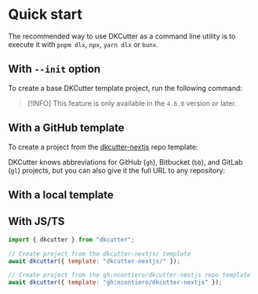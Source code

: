 # Quick start


The recommended way to use DKCutter as a command line utility is to execute it with `pnpm dlx`, `npx`, `yarn dlx` or `bunx`.

## With `--init` option

To create a base DKCutter template project, run the following command:

<PackageManagerTabs command="dkcutter@latest --init" isExecuted />

> [!INFO]
> This feature is only available in the `4.6.0` version or later.

## With a GitHub template

To create a project from the [dkcutter-nextjs](https://github.com/ncontiero/dkcutter-nextjs) repo template:

<PackageManagerTabs command="dkcutter@latest gh:ncontiero/dkcutter-nextjs" isExecuted />

DKCutter knows abbreviations for GitHub (`gh`), Bitbucket (`bb`), and GitLab (`gl`) projects, but you can also give it the full URL to any repository:

<PackageManagerTabs command="dkcutter@latest https://github.com/ncontiero/dkcutter-nextjs.git" isExecuted />

## With a local template

<PackageManagerTabs command="dkcutter@latest ./dkcutter-nextjs" isExecuted />

## With JS/TS

```js title="index.js"
import { dkcutter } from "dkcutter";

// Create project from the dkcutter-nextjs/ template
await dkcutter({ template: "dkcutter-nextjs/" });

// Create project from the gh:ncontiero/dkcutter-nextjs repo template
await dkcutter({ template: "gh:ncontiero/dkcutter-nextjs" });
```
